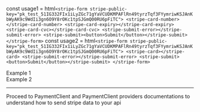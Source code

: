 const usage1 = html`
    <stripe-form stripe-public-key="pk_test_51IG332FIx1iLyZGc71gYaVCUDKMPAFlRn49tyrzTqf3FYymriwKSJAnKbWyAK9c9WdIi3gn6O9Y8rOKc1tpSJGmQ00RU6pFiTC">
        <stripe-card-number></stripe-card-number>
        <stripe-card-expiry></stripe-card-expiry>
        <stripe-card-cvc></stripe-card-cvc>
        <stripe-submit-error></stripe-submit-error>
        <stripe-submit><button>Submit</button></stripe-submit>
    </stripe-form>
`
const usage2 = html`
    <stripe-form stripe-public-key="pk_test_51IG332FIx1iLyZGc71gYaVCUDKMPAFlRn49tyrzTqf3FYymriwKSJAnKbWyAK9c9WdIi3gn6O9Y8rOKc1tpSJGmQ00RU6pFiTC">
        <stripe-card></stripe-card>
        <stripe-submit-error></stripe-submit-error>
        <stripe-submit><button>Submit</button></stripe-submit>
    </stripe-form>
`

<div>Example 1</div>
<ReactHtmlRender html={usage1}/>
<div>Example 2</div>
<ReactHtmlRender html={usage2}/>

<hr/>

<div>
    Proceed to PaymentClient and PaymentClient providers documentations to understand
    how to send stripe data to your api
</div>